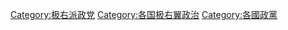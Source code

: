 {{Categories by country|nocat}}

[[Category:极右派政党|Category:极右派政党]]
[[Category:各国极右翼政治|Category:各国极右翼政治]]
[[Category:各國政黨|Category:各國政黨]]